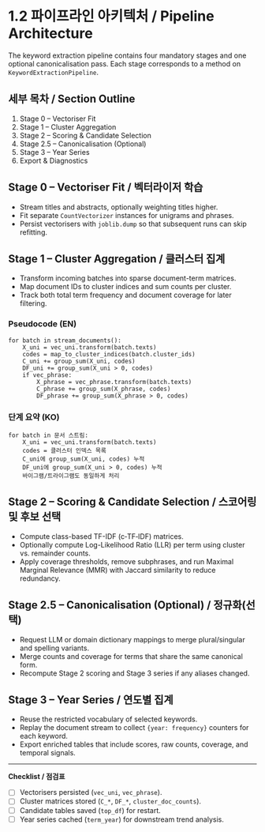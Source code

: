 # 1.2 파이프라인 아키텍처 / Pipeline Architecture

The keyword extraction pipeline contains four mandatory stages and one optional canonicalisation pass.
Each stage corresponds to a method on `KeywordExtractionPipeline`.

## 세부 목차 / Section Outline

1. Stage 0 – Vectoriser Fit
2. Stage 1 – Cluster Aggregation
3. Stage 2 – Scoring & Candidate Selection
4. Stage 2.5 – Canonicalisation (Optional)
5. Stage 3 – Year Series
6. Export & Diagnostics

## Stage 0 – Vectoriser Fit / 벡터라이저 학습

- Stream titles and abstracts, optionally weighting titles higher.
- Fit separate `CountVectorizer` instances for unigrams and phrases.
- Persist vectorisers with `joblib.dump` so that subsequent runs can skip refitting.

## Stage 1 – Cluster Aggregation / 클러스터 집계

- Transform incoming batches into sparse document-term matrices.
- Map document IDs to cluster indices and sum counts per cluster.
- Track both total term frequency and document coverage for later filtering.

### Pseudocode (EN)

```
for batch in stream_documents():
    X_uni = vec_uni.transform(batch.texts)
    codes = map_to_cluster_indices(batch.cluster_ids)
    C_uni += group_sum(X_uni, codes)
    DF_uni += group_sum(X_uni > 0, codes)
    if vec_phrase:
        X_phrase = vec_phrase.transform(batch.texts)
        C_phrase += group_sum(X_phrase, codes)
        DF_phrase += group_sum(X_phrase > 0, codes)
```

### 단계 요약 (KO)

```
for batch in 문서 스트림:
    X_uni = vec_uni.transform(batch.texts)
    codes = 클러스터 인덱스 목록
    C_uni에 group_sum(X_uni, codes) 누적
    DF_uni에 group_sum(X_uni > 0, codes) 누적
    바이그램/트라이그램도 동일하게 처리
```

## Stage 2 – Scoring & Candidate Selection / 스코어링 및 후보 선택

- Compute class-based TF-IDF (c‑TF‑IDF) matrices.
- Optionally compute Log-Likelihood Ratio (LLR) per term using cluster vs. remainder counts.
- Apply coverage thresholds, remove subphrases, and run Maximal Marginal Relevance (MMR) with Jaccard
  similarity to reduce redundancy.

## Stage 2.5 – Canonicalisation (Optional) / 정규화(선택)

- Request LLM or domain dictionary mappings to merge plural/singular and spelling variants.
- Merge counts and coverage for terms that share the same canonical form.
- Recompute Stage 2 scoring and Stage 3 series if any aliases changed.

## Stage 3 – Year Series / 연도별 집계

- Reuse the restricted vocabulary of selected keywords.
- Replay the document stream to collect `{year: frequency}` counters for each keyword.
- Export enriched tables that include scores, raw counts, coverage, and temporal signals.

---

**Checklist / 점검표**

- [ ] Vectorisers persisted (`vec_uni`, `vec_phrase`).
- [ ] Cluster matrices stored (`C_*`, `DF_*`, `cluster_doc_counts`).
- [ ] Candidate tables saved (`top_df`) for restart.
- [ ] Year series cached (`term_year`) for downstream trend analysis.

